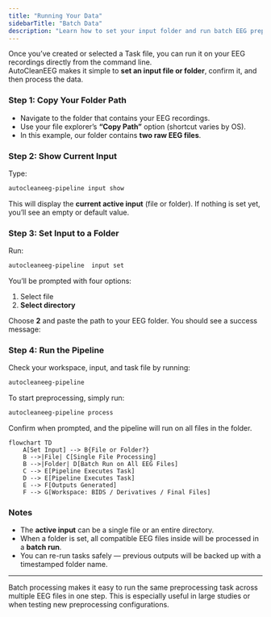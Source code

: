 ```yaml
---
title: "Running Your Data"
sidebarTitle: "Batch Data"
description: "Learn how to set your input folder and run batch EEG preprocessing with AutoCleanEEG."
---
```


Once you’ve created or selected a Task file, you can run it on your EEG recordings directly from the command line.  
AutoCleanEEG makes it simple to **set an input file or folder**, confirm it, and then process the data.

### Step 1: Copy Your Folder Path
- Navigate to the folder that contains your EEG recordings.  
- Use your file explorer’s **“Copy Path”** option (shortcut varies by OS).  
- In this example, our folder contains **two raw EEG files**.

### Step 2: Show Current Input

Type:

```bash
autocleaneeg-pipeline input show
```

This will display the **current active input** (file or folder). If nothing is set yet, you’ll see an empty or default value.

### Step 3: Set Input to a Folder

Run:

```bash
autocleaneeg-pipeline  input set
```

You’ll be prompted with four options:

1. Select file
2. **Select directory**

Choose **2** and paste the path to your EEG folder.
You should see a success message:

### Step 4: Run the Pipeline

Check your workspace, input, and task file by running:

```bash
autocleaneeg-pipeline
```
To start preprocessing, simply run:

```bash
autocleaneeg-pipeline process
```

Confirm when prompted, and the pipeline will run on all files in the folder.

```mermaid
flowchart TD
    A[Set Input] --> B{File or Folder?}
    B -->|File| C[Single File Processing]
    B -->|Folder| D[Batch Run on All EEG Files]
    C --> E[Pipeline Executes Task]
    D --> E[Pipeline Executes Task]
    E --> F[Outputs Generated]
    F --> G[Workspace: BIDS / Derivatives / Final Files]
```

### Notes

* The **active input** can be a single file or an entire directory.
* When a folder is set, all compatible EEG files inside will be processed in a **batch run**.
* You can re-run tasks safely — previous outputs will be backed up with a timestamped folder name.

---

<Info>
Batch processing makes it easy to run the same preprocessing task across multiple EEG files in one step.  
This is especially useful in large studies or when testing new preprocessing configurations.
</Info>
